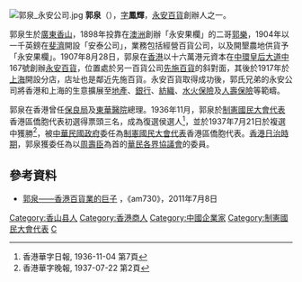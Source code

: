 [[File:郭泉_永安公司.jpg|thumb]]
'''郭泉'''（{{bd|1875年||1966年|4月}}），[[表字|字]]'''鳳輝'''，[[永安百貨|永安百貨]]創辦人之一。

郭泉生於[[廣東|廣東]][[香山縣|香山]]，1898年投靠在[[澳洲|澳洲]]創辦「永安果欄」的二哥[[郭樂|郭樂]]，1904年以一千英鎊在[[斐濟|斐濟]]開設「安泰公司」，業務包括經營百貨公司，以及開墾農地供貨予「永安果欄」。1907年8月28日，郭泉在[[香港|香港]]以十六萬港元資本在[[中環|中環]][[皇后大道中|皇后大道中]]167號創辦[[永安百貨|永安百貨]]，位置處於另一百貨公司[[先施百貨|先施百貨]]的斜對面，其後於1917年於[[上海|上海]]開設分店，店址也是鄰近先施百貨。永安百貨取得成功後，郭氏兄弟的永安公司將香港和上海的生意擴展至[[地產|地產]]、[[銀行|銀行]]、[[紡織|紡織]]、[[水險|水]][[火險|火]][[保險|保險]]及[[人壽保險|人壽保險]]等範疇。

郭泉在香港曾任[[保良局|保良局]]及[[東華醫院|東華醫院]]總理。1936年11月，郭泉於[[制憲國民大會代表|制憲國民大會代表]]香港區僑胞代表初選得票頭三名，成為復選侯選人<REF>香港華字日報, 1936-11-04 第7頁</REF>，並於1937年7月21日於複選中獲勝<REF>香港華字晚報, 1937-07-22 第2頁</REF>，被[[中華民國政府|中華民國政府]]委任為[[制憲國民大會代表|制憲國民大會代表]]香港區僑胞代表。[[香港日治時期|香港日治時期]]，郭泉獲委任為以[[周壽臣|周壽臣]]為首的[[華民各界協議會|華民各界協議會]]的委員。

== 參考資料 ==
*[http://www.am730.com.hk/article.php?article=63788 郭泉——香港百貨業的巨子] {{Wayback|url=http://www.am730.com.hk/article.php?article=63788 |date=20130619004919 }}，《am730》，2011年7月8日

{{DEFAULTSORT:Kwok郭}}
[[Category:香山县人|Category:香山县人]]
[[Category:香港商人|Category:香港商人]]
[[Category:中國企業家|Category:中國企業家]]
[[Category:制憲國民大會代表|Category:制憲國民大會代表]]
[[Category:郭姓|C]]